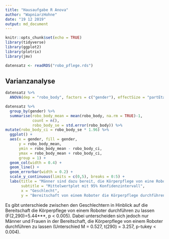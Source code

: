 ```yaml
---
title: "Hausaufgabe R Anova"
author: "WapniarzHohne"
date: "19 12 2019"
output: md_document
---
```


```r
knitr::opts_chunk$set(echo = TRUE)
library(tidyverse)
library(ggplot2)
library(plotrix)
library(jmv)
```

```r
datensatz <- readRDS("robo_pflege.rds")
```

## Varianzanalyse

```r
datensatz %>%
  ANOVA(dep = "robo_body", factors = c("gender"), effectSize = "partEta", postHoc = robo_body ~ gender, emMeans = ~ gender, emmPlots = TRUE)

datensatz %>%
  group_by(gender) %>%
  summarise(robo_body_mean = mean(robo_body, na.rm = TRUE)-1, 
            count = n(),
            robo_body_se = std.error(robo_body)) %>%
mutate(robo_body_ci = robo_body_se * 1.96) %>%
  ggplot() +
  aes(x = gender, fill = gender,
      y = robo_body_mean,
      ymin = robo_body_mean - robo_body_ci,
      ymax = robo_body_mean + robo_body_ci,
      group = 1) +
  geom_col(width = 0.4) +
  geom_line() +
  geom_errorbar(width = 0.2) + 
  scale_y_continuous(limits = c(0,5), breaks = 0:5) + 
  labs(title = "Männer sind dazu bereit, die Körperpflege von eine Roboter durchführen zu lassen", 
       subtitle = "Mittelwertplot mit 95% Konfidenzintervall",
       x = "Geschlecht",
       y = "Bereitschaft von einem Roboter die Körperpflege durchführen zu lassen [0-5]", fill = "Geschlecht")
```
Es gibt unterschiede zwischen den Geschlechtern in Hinblick auf die Bereitschaft die Körperpflege von einem Roboter durchführen zu lassen (F(2,290)=5.44***, p < 0.005). Dabei unterscheiden sich jedoch nur Männer und Frauen in der Bereitschaft, die Körperpflege von einem Roboter durchführen zu lassen (Unterschied M = 0.527, t(290) = 3.257, p-tukey < 0.004).

